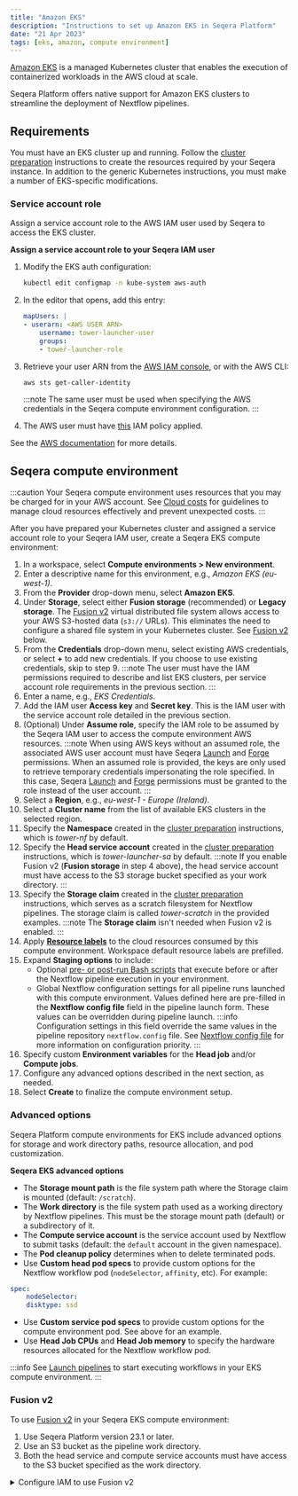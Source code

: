 ```yaml
---
title: "Amazon EKS"
description: "Instructions to set up Amazon EKS in Seqera Platform"
date: "21 Apr 2023"
tags: [eks, amazon, compute environment]
---
```


[Amazon EKS](https://aws.amazon.com/eks/) is a managed Kubernetes cluster that enables the execution of containerized workloads in the AWS cloud at scale.

Seqera Platform offers native support for Amazon EKS clusters to streamline the deployment of Nextflow pipelines.

## Requirements

You must have an EKS cluster up and running. Follow the [cluster preparation](../compute-envs/k8s.mdx#cluster-preparation) instructions to create the resources required by your Seqera instance. In addition to the generic Kubernetes instructions, you must make a number of EKS-specific modifications.

### Service account role

Assign a service account role to the AWS IAM user used by Seqera to access the EKS cluster.

**Assign a service account role to your Seqera IAM user**

1. Modify the EKS auth configuration:

    ```bash
    kubectl edit configmap -n kube-system aws-auth
    ```

1. In the editor that opens, add this entry:

    ```yaml
    mapUsers: |
    - userarn: <AWS USER ARN>
        username: tower-launcher-user
        groups:
        - tower-launcher-role
    ```

1. Retrieve your user ARN from the [AWS IAM console](https://console.aws.amazon.com/iam), or with the AWS CLI:

    ```bash
    aws sts get-caller-identity
    ```

    :::note
    The same user must be used when specifying the AWS credentials in the Seqera compute environment configuration.
    :::

1. The AWS user must have [this](../_templates/eks/eks-iam-policy.json) IAM policy applied.

See the [AWS documentation](https://docs.aws.amazon.com/eks/latest/userguide/add-user-role.html) for more details.

## Seqera compute environment

:::caution
Your Seqera compute environment uses resources that you may be charged for in your AWS account. See [Cloud costs](../monitoring/cloud-costs.mdx) for guidelines to manage cloud resources effectively and prevent unexpected costs.
:::

After you have prepared your Kubernetes cluster and assigned a service account role to your Seqera IAM user, create a Seqera EKS compute environment:

1. In a workspace, select **Compute environments > New environment**.
1. Enter a descriptive name for this environment, e.g., _Amazon EKS (eu-west-1)_.
1. From the **Provider** drop-down menu, select **Amazon EKS**.
1. Under **Storage**, select either **Fusion storage** (recommended) or **Legacy storage**. The [Fusion v2](https://docs.seqera.io/fusion) virtual distributed file system allows access to your AWS S3-hosted data (`s3://` URLs). This eliminates the need to configure a shared file system in your Kubernetes cluster. See [Fusion v2](#fusion-v2) below.
1. From the **Credentials** drop-down menu, select existing AWS credentials, or select **+** to add new credentials. If you choose to use existing credentials, skip to step 9.
    :::note
    The user must have the IAM permissions required to describe and list EKS clusters, per service account role requirements in the previous section.
    :::
1. Enter a name, e.g., _EKS Credentials_.
1. Add the IAM user **Access key** and **Secret key**. This is the IAM user with the service account role detailed in the previous section.
1. (Optional) Under **Assume role**, specify the IAM role to be assumed by the Seqera IAM user to access the compute environment AWS resources.
    :::note
    When using AWS keys without an assumed role, the associated AWS user account must have Seqera [Launch](https://github.com/seqeralabs/nf-tower-aws/tree/master/launch) and [Forge](https://github.com/seqeralabs/nf-tower-aws/tree/master/forge) permissions. When an assumed role is provided, the keys are only used to retrieve temporary credentials impersonating the role specified. In this case, Seqera [Launch](https://github.com/seqeralabs/nf-tower-aws/tree/master/launch) and [Forge](https://github.com/seqeralabs/nf-tower-aws/tree/master/forge) permissions must be granted to the role instead of the user account.
    :::
1. Select a **Region**, e.g., _eu-west-1 - Europe (Ireland)_.
1. Select a **Cluster name** from the list of available EKS clusters in the selected region.
1. Specify the **Namespace** created in the [cluster preparation](../compute-envs/k8s.mdx#cluster-preparation) instructions, which is _tower-nf_ by default.
1. Specify the **Head service account** created in the [cluster preparation](../compute-envs/k8s.mdx#cluster-preparation) instructions, which is _tower-launcher-sa_ by default.
    :::note
    If you enable Fusion v2 (**Fusion storage** in step 4 above), the head service account must have access to the S3 storage bucket specified as your work directory.
    :::
1. Specify the **Storage claim** created in the [cluster preparation](../compute-envs/k8s.mdx#cluster-preparation) instructions, which serves as a scratch filesystem for Nextflow pipelines. The storage claim is called _tower-scratch_ in the provided examples.
    :::note
    The **Storage claim** isn't needed when Fusion v2 is enabled.
    :::
1. Apply [**Resource labels**](../resource-labels/overview.mdx) to the cloud resources consumed by this compute environment. Workspace default resource labels are prefilled.
1. Expand **Staging options** to include:
    - Optional [pre- or post-run Bash scripts](../launch/advanced.mdx#pre--post-run-scripts) that execute before or after the Nextflow pipeline execution in your environment.
    - Global Nextflow configuration settings for all pipeline runs launched with this compute environment. Values defined here are pre-filled in the **Nextflow config file** field in the pipeline launch form. These values can be overridden during pipeline launch. 
    :::info
    Configuration settings in this field override the same values in the pipeline repository `nextflow.config` file. See [Nextflow config file](../launch/advanced.mdx#nextflow-config-file) for more information on configuration priority. 
    :::
1. Specify custom **Environment variables** for the **Head job** and/or **Compute jobs**.
1. Configure any advanced options described in the next section, as needed.
1. Select **Create** to finalize the compute environment setup.

### Advanced options

Seqera Platform compute environments for EKS include advanced options for storage and work directory paths, resource allocation, and pod customization.

**Seqera EKS advanced options**

- The **Storage mount path** is the file system path where the Storage claim is mounted (default: `/scratch`).
- The **Work directory** is the file system path used as a working directory by Nextflow pipelines. This must be the storage mount path (default) or a subdirectory of it.
- The **Compute service account** is the service account used by Nextflow to submit tasks (default: the `default` account in the given namespace).
- The **Pod cleanup policy** determines when to delete terminated pods.
- Use **Custom head pod specs** to provide custom options for the Nextflow workflow pod (`nodeSelector`, `affinity`, etc). For example:

```yaml
spec:
    nodeSelector:
    disktype: ssd
```

- Use **Custom service pod specs** to provide custom options for the compute environment pod. See above for an example.
- Use **Head Job CPUs** and **Head Job memory** to specify the hardware resources allocated for the Nextflow workflow pod.

:::info
See [Launch pipelines](../launch/launchpad.mdx) to start executing workflows in your EKS compute environment.
:::

### Fusion v2

To use [Fusion v2](https://docs.seqera.io/fusion) in your Seqera EKS compute environment:
1. Use Seqera Platform version 23.1 or later.
1. Use an S3 bucket as the pipeline work directory. 
1. Both the head service and compute service accounts must have access to the S3 bucket specified as the work directory.

<details>
  <summary>Configure IAM to use Fusion v2</summary>

  1. Allow the IAM role access to your S3 bucket:

      ```json
      {
          "Version": "2012-10-17",
          "Statement": [
              {
                  "Effect": "Allow",
                  "Action": ["s3:ListBucket"],
                  "Resource": ["arn:aws:s3:::<YOUR-BUCKET>"]
              },
              {
                  "Action": [
                      "s3:GetObject",
                      "s3:PutObject",
                      "s3:PutObjectTagging",
                      "s3:DeleteObject"
                  ],
                  "Resource": ["arn:aws:s3:::<YOUR-BUCKET>/*"],
                  "Effect": "Allow"
              }
          ]
      }
      ```

      Replace `<YOUR-BUCKET>` with a bucket name of your choice.

  1. The IAM role must have a trust relationship with your Kubernetes service account:

      ```json
      {
          "Version": "2012-10-17",
          "Statement": [
              {
                  "Effect": "Allow",
                  "Principal": {
                      "Federated": "arn:aws:iam::<YOUR-ACCOUNT-ID>:oidc-provider/oidc.eks.<YOUR-REGION>.amazonaws.com/id/<YOUR-CLUSTER-ID>"
                  },
                  "Action": "sts:AssumeRoleWithWebIdentity",
                  "Condition": {
                      "StringEquals": {
                          "oidc.eks.eu-west-2.amazonaws.com/id/<YOUR CLUSTER ID>:aud": "sts.amazonaws.com",
                          "oidc.eks.eu-west-2.amazonaws.com/id/<YOUR CLUSTER ID>:sub": "system:serviceaccount:<YOUR-EKS-SERVICE-ACCOUNT>"
                      }
                  }
              }
          ]
      }
      ```

      Replace `<YOUR-ACCOUNT-ID>`, `<YOUR-REGION>`, `<YOUR-CLUSTER-ID>`, `<YOUR-EKS-SERVICE-ACCOUNT>` with your corresponding values.

  1. Annotate the Kubernetes service account with the IAM role:

      ```shell
      kubectl annotate serviceaccount <YOUR-EKS-SERVICE-ACCOUNT> --namespace <YOUR-EKS-NAMESPACE> eks.amazonaws.com/role-arn=arn:aws:iam::<YOUR-ACCOUNT-ID>:role/<YOUR-IAM-ROLE>
      ```

      Replace `<YOUR-EKS-SERVICE-ACCOUNT>`, `<YOUR-EKS-NAMESPACE>`, and `<YOUR-IAM-ROLE>` with your corresponding values.

    See the [AWS documentation](https://docs.aws.amazon.com/eks/latest/userguide/associate-service-account-role.html) for further details.

</details>

